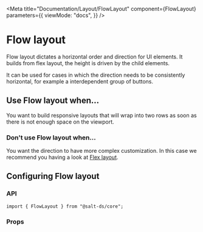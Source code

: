 
<Meta
  title="Documentation/Layout/FlowLayout"
  component={FlowLayout}
  parameters={{
    viewMode: "docs",
  }}
/>

# Flow layout

Flow layout dictates a horizontal order and direction for UI elements.
It builds from flex layout, the height is driven by the child elements.

It can be used for cases in which the direction needs to be consistently horizontal, for example a interdependent group of buttons.

<Canvas>
  <Story id="layout-flowlayout--default-flow-layout" />
</Canvas>

## Use Flow layout when...

You want to build responsive layouts that will wrap into two rows as soon as there is not enough space on the viewport.

### Don't use Flow layout when...

You want the direction to have more complex customization. In this case we recommend you having a look at [Flex layout](?path=/docs/documentation-layout-flexlayout--page).

## Configuring Flow layout

### API

```
import { FlowLayout } from "@salt-ds/core";
```

### Props

<ArgsTable of={FlowLayout} />

<HelpAndSupport />
